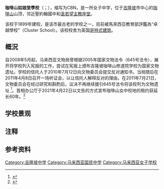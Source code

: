 {{Infobox school
| name = 咖啡山姑娘堂学校
| native_name = Convent Bukit Nanas
| logo = File:Smkcbn-logo.png
| image = 
| image_size = 
| alt = 
| caption = 
| motto = Simple in Virtue, Steadfast in Duty
| streetaddress = 咖啡山
| city = {{Kuala Lumpur}}
| state = 
| province = 
| country = {{MAS}}
| coordinates = 
| type = 女子中小学<br />卓越學校（Cluster School）
| religion = [[基督教|基督教]]
| denomination = [[天主教会|天主教会]]
| established = 1899年
| founder = 
| status = 
| closed = 
| district = 
| category = 
| oversight = 
| chairman = 
| dean = 
| administrator = 
| rector = 
| principal = 
| campus_director = 
| headmaster = 
| head = 
| chaplain = 
| faculty = 
| teaching_staff = 
| grades = <div>
* Standard 1
* Standard 2
* Standard 3
* Standard 4
* Standard 5
* Standard 6
</div><br><div>
* Form 1
* Form 2
* Form 3
* Form 4
* Form 5
</div>
| gender = 女性
| enrollment = 
| houses = 
| colours = 
| athletics = 
| mascot = 
| nickname = 
| rival = 
| accreditation = 
| national_ranking = 
| test_name = 
| test_average = 
| yearbook = 
| affiliations = 
| website = {{URL|http://cbn.edu.my}}
| footnotes = 
| picture = 
| picture_caption = 
| picture2 = 
| picture_caption2 = 
| category_label = 
| gender_label = 
| affiliation = 
| assst_admin = 
| president = 
| chairman_label = 
| asst principal = 
| head_name = Second Master
| head_name2 = Assistant Headmaster
| head2 = 
| officer_in_charge = 
| grades_label = 
| latitude = 
| longitude = 
| campus = 
| colors = 
| student_union = 
| free_label = Emblem
| free_text = 
| newpaper = 
| feeders = SK Convent 1 Bukit Nanas<br>SK Convent 2 Bukit Nanas<br>SMK Convent Bukit Nanas
| free_label_1 = 缩写
| free_1 = CBN
| free_label_2 = 
| free_2 = 
| free_label_3 = 
| free_3 = 
}}

'''咖啡山姑娘堂學校'''（{{lang-ms|S.M.K. Convent Bukit Nanas}}；{{lang-en|Convent Bukit Nanas}}），缩写为CBN，是一所女子中学，位于[[吉隆坡|吉隆坡]]市中心的[[咖啡山|咖啡山]]山顶，邻近聖約翰國中和[[圣若望主教座堂_(吉隆坡)|圣若望主教座堂]]。

该校于1899年建校，是该市最古老的学校之一，目前被馬來西亞教育部評鑑為“卓越學校”（Cluster School）{{cn|date=September 2013}}。该校校舍为英国[[哥特式建筑|哥特式建筑]]。

==概況==
自2008年5月起，马来西亚文物局曾根据2005年国家文物法令（645号法令），展开将学校列入宪报的工作，尝试在宪报上颁布吉隆坡咖啡山修道院学校为国家文物遗址。学校的信托人于2010年7月12日向文物委员会提交反对通知书，当局随后在2011年4月8日召开一场听证会，以让信托人解释反对的理由。在2011年7月21日，文物委员会在经过研究和斟酌后，议决不再继续援引645号法令将该校列为文物遗址 <ref>{{Cite web|title=曾尝试列咖啡山女中为遗址 部长指学校信托人反对|url=https://www.orientaldaily.com.my/news/central/2021/04/23/407049|accessdate=2021-04-23|work=東方網 馬來西亞東方日報|language=zh-Hans|archive-date=2021-04-28|archive-url=https://web.archive.org/web/20210428233542/https://www.orientaldaily.com.my/news/central/2021/04/23/407049|dead-url=no}}</ref>。首相办公厅于2021年4月22日以文告的方式宣布咖啡山女中校地的租约获延长60年。<ref>{{cite news|title=咖啡山女中校地-租约获延长60年|url=https://www.chinapress.com.my/20210422/%E5%92%96%E5%95%A1%E5%B1%B1%E5%A5%B3%E4%B8%AD%E6%A0%A1%E5%9C%B0-%E7%A7%9F%E7%BA%A6%E8%8E%B7%E5%BB%B6%E9%95%BF60%E5%B9%B4/|publisher=中国报|date=2021-04-22|accessdate=2021-06-08|archive-date=2021-06-08|archive-url=https://web.archive.org/web/20210608080812/https://www.chinapress.com.my/20210422/%e5%92%96%e5%95%a1%e5%b1%b1%e5%a5%b3%e4%b8%ad%e6%a0%a1%e5%9c%b0-%e7%a7%9f%e7%ba%a6%e8%8e%b7%e5%bb%b6%e9%95%bf60%e5%b9%b4/|dead-url=no}}</ref> 

==学校景观==
{{wide image|Bukit Nanas Convent (Primary), Golden Triangle, Kuala Lumpur.jpg|450px|咖啡山姑娘堂學校擁有濃濃的英式風味。}}
== 注释 ==
{{NoteFoot}}

== 参考资料 ==
{{Portal|马来西亚|教育}}
{{Reflist}}

[[Category:吉隆坡中学|Category:吉隆坡中学]]
[[Category:马来西亚国民中学|Category:马来西亚国民中学]]
[[Category:马来西亚女子学校|Category:马来西亚女子学校]]